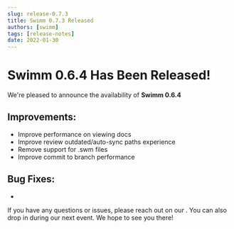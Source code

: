 ```yaml
---
slug: release-0.7.3
title: Swimm 0.7.3 Released
authors: [swimm] 
tags: [release-notes]
date: 2022-01-30
---
```


# Swimm 0.6.4 Has Been Released!

We're pleased to announce the availability of **Swimm 0.6.4**<SwimmMoji text="release"/>

<SwimmReleaseBlogPost version="0.6.4" />

<SwimmReleaseVideo version="0.6.4" />
 
## Improvements:
 
 - Improve performance on viewing docs
 - Improve review outdated/auto-sync paths experience
 - Remove support for .swm files
 - Improve commit to branch performance

## Bug Fixes:

 - 

If you have any questions or issues, please reach out on our <SwimmLink target="slack" />. You can
also drop in during our next <SwimmLink target="officeHours" /> event. We hope to see you there!

<SwimmReleaseTweet version="0.6.4" />
